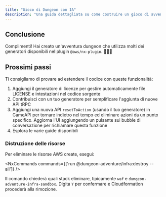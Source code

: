 ```yaml
---
title: "Gioco di Dungeon con IA"
description: "Una guida dettagliata su come costruire un gioco di avventura dungeon basato su IA utilizzando @aws/nx-plugin."
---
```





## Conclusione

Complimenti! Hai creato un'avventura dungeon che utilizza molti dei generatori disponibili nel plugin `@aws/nx-plugin`. 🎉🎉🎉

## Prossimi passi

Ti consigliamo di provare ad estendere il codice con queste funzionalità:

1. Aggiungi il <Link path="guides/license">generatore di licenze</Link> per gestire automaticamente file LICENSE e intestazioni nel codice sorgente
2. <Link path="get_started/tutorials/contribute-generator">Contribuisci con un tuo generatore</Link> per semplificare l'aggiunta di nuove API tRPC
3. Aggiungi una nuova API `resetToAction` (usando il tuo generatore) in GameAPI per tornare indietro nel tempo ed eliminare azioni da un punto specifico. Aggiorna l'UI aggiungendo un pulsante sui bubble di conversazione per richiamare questa funzione
4. Esplora le varie guide disponibili

### Distruzione delle risorse

Per eliminare le risorse AWS create, esegui:

<NxCommands commands={['run @dungeon-adventure/infra:destroy --all']} />

Il comando chiederà quali stack eliminare, tipicamente `waf` e `dungeon-adventure-infra-sandbox`. Digita `Y` per confermare e Cloudformation procederà alla rimozione.
